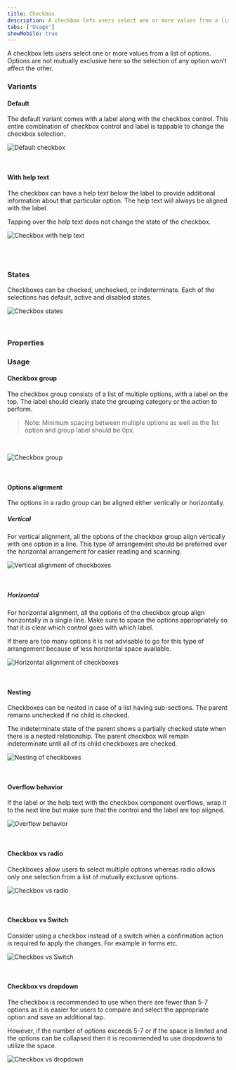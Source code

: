 ```yaml
---
title: Checkbox
description: A checkbox lets users select one or more values from a list of options. 
tabs: ['Usage']
showMobile: true
---
```


A checkbox lets users select one or more values from a list of options. Options are not mutually exclusive here so the selection of any option won’t affect the other.

### Variants

#### Default

The default variant comes with a label along with the checkbox control. This entire combination of checkbox control and label is tappable to change the checkbox selection.

![Default checkbox](./images/checkbox-1.png)

<br/>

#### With help text

The checkbox can have a help text below the label to provide additional information about that particular option. The help text will always be aligned with the label. 

Tapping over the help text does not change the state of the checkbox.

![Checkbox with help text](./images/checkbox-2.png)

<br/>
<br/>

### States

Checkboxes can be checked, unchecked, or indeterminate. Each of the selections has default, active and disabled states. 

![Checkbox states](./images/checkbox-3.png)

<br/>

### Properties



### Usage

#### Checkbox group

The checkbox group consists of a list of multiple options, with a label on the top. The label should clearly state the grouping category or the action to perform.

> Note: Minimum spacing between multiple options as well as the 1st option and group label should be 0px.

<br/>

![Checkbox group](./images/checkbox-4.png)

<br/>

#### Options alignment

The options in a radio group can be aligned either vertically or horizontally. 

##### Vertical 

For vertical alignment, all the options of the checkbox group align vertically with one option in a line. This type of arrangement should be preferred over the horizontal arrangement for easier reading and scanning.

![Vertical alignment of checkboxes](./images/checkbox-5.png)

<br/>

##### Horizontal

For horizontal alignment, all the options of the checkbox group align horizontally in a single line. Make sure to space the options appropriately so that it is clear which control goes with which label. 

If there are too many options it is not advisable to go for this type of arrangement because of less horizontal space available.

![Horizontal alignment of checkboxes](./images/checkbox-6.png)

<br/>

#### Nesting

Checkboxes can be nested in case of a list having sub-sections. The parent remains unchecked if no child is checked. 

The indeterminate state of the parent shows a partially checked state when there is a nested relationship. The parent checkbox will remain indeterminate until all of its child checkboxes are checked.

![Nesting of checkboxes](./images/checkbox-7.png)

<br/>

#### Overflow behavior

If the label or the help text with the checkbox component overflows, wrap it to the next line but make sure that the control and the label are top aligned.

![Overflow behavior](./images/checkbox-8.png)

<br/>

#### Checkbox vs radio

Checkboxes allow users to select multiple options whereas radio allows only one selection from a list of mutually exclusive options.

![Checkbox vs radio](./images/checkbox-9.png)

<br/>

#### Checkbox vs Switch

Consider using a checkbox instead of a switch when a confirmation action is required to apply the changes. For example in forms etc. 

![Checkbox vs Switch](./images/checkbox-10.png)

<br/>

#### Checkbox vs dropdown

The checkbox is recommended to use when there are fewer than 5-7 options as it is easier for users to compare and select the appropriate option and save an additional tap. 

However, if the number of options exceeds 5-7 or if the space is limited and the options can be collapsed then it is recommended to use dropdowns to utilize the space.

![Checkbox vs dropdown](./images/checkbox-11.png)

<br/>
<br/>
